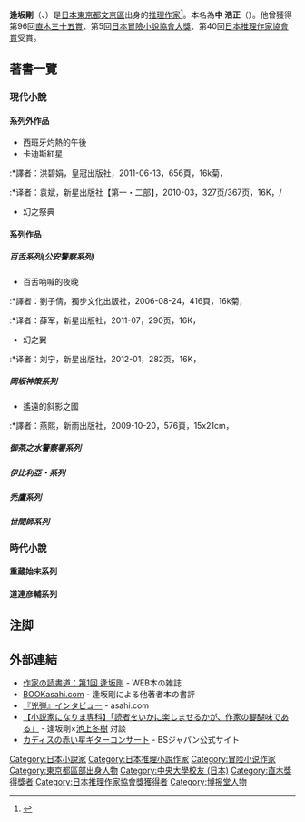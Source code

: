 {{Infobox writer
| name          = 逢坂 剛<br />（おうさか ごう）
| birth_date    = {{birth date and age|1943|11|1}}
| birth_place   = {{JPN}}・[[東京都|東京都]][[文京區|文京區]]
| death_date    = 
| death_place   = 
| occupation    = [[小說家|小說家]]
| nationality   = 
| alma_mater    = [[中央大學_(日本)|中央大学]][[法学部|法学部]]法律学科卒業
| period        = 1980年 -
| genre         = [[推理小說|推理小說]]、[[冒險小說|冒險小說]]、[[時代小說|時代小說]]
| subject       = 
| movement      = 
| notable_works = 「暗殺者グラナダに死す」<br />『[[卡迪斯紅星|卡迪斯紅星]]』
| awards        = {{tsl|ja|オール讀物推理小説新人賞|所有讀物推理小説新人獎}}（1980年）<br/>[[日本冒險小說協會大獎|日本冒險小說協會大獎]]（1986年）<br/>[[直木三十五賞|直木三十五賞]]（1986年）<br/>[[日本推理作家協會賞|日本推理作家協會賞]]（1987年）
| spouse        = 
| website       = 
}}
'''逢坂剛'''（{{lang|ja|おうさか ごう}}、{{bd|1943年|11月1日|||}}）是[[日本|日本]][[東京都|東京都]][[文京區|文京區]]出身的[[推理作家|推理作家]]<ref name=dokusyomichi>{{Cite web |url = http://www.webdoku.jp/rensai/sakka/michi01.html |title = 作家の読者道：第1回 逢坂剛さん |publisher = WEB本の雑誌 |accessdate = 2013-01-24 |archive-date = 2013-03-26 |archive-url = https://web.archive.org/web/20130326133010/http://www.webdoku.jp/rensai/sakka/michi01.html |dead-url = no }}</ref>。本名為'''中 浩正'''（{{lang|ja|なか ひろまさ}}）。他曾獲得第96回[[直木三十五賞|直木三十五賞]]、第5回[[日本冒險小說協會大獎|日本冒險小說協會大獎]]、第40回[[日本推理作家協會賞|日本推理作家協會賞]]受賞。

== 著書一覽 ==
=== 現代小說 ===
==== 系列外作品 ====
* 西班牙灼熱的午後
* 卡迪斯紅星
:*{{zh-tw}}譯者：洪碧娟，皇冠出版社，2011-06-13，656頁，16k菊，{{ISBN|9789573328124}}
:*{{zh-cn}}译者：袁斌，新星出版社【第一・二部】，2010-03，327页/367页，16K，{{ISBN|9787802258945}}/{{ISBN|9787802258952}}
* 幻之祭典

==== 系列作品 ====
===== 百舌系列(公安警察系列) =====
* 百舌吶喊的夜晚
:*{{zh-tw}}譯者：劉子倩，獨步文化出版社，2006-08-24，416頁，16k菊，{{ISBN|9866954064}}
:*{{zh-cn}}译者：薛军，新星出版社，2011-07，290页，16K，{{ISBN|9787513303439}}
* 幻之翼
:*{{zh-cn}}译者：刘宁，新星出版社，2012-01，282页，16K，{{ISBN|9787513303903}}

===== 岡坂神策系列 =====
* 遙遠的斜影之國
:*{{zh-tw}}譯者：燕熙，新雨出版社，2009-10-20，576頁，15x21cm，{{ISBN|9789862270448}}

===== 御茶之水警察署系列 =====
===== 伊比利亞・系列 =====
===== 禿鷹系列 =====
===== 世間師系列 =====
=== 時代小說 ===
==== 重蔵始末系列 ====
==== 道連彦輔系列 ====

== 注脚 ==

{{Reflist}}

== 外部連結 ==
*[http://www.webdoku.jp/rensai/sakka/michi01.html 作家の読書道：第1回 逢坂剛] {{Wayback|url=http://www.webdoku.jp/rensai/sakka/michi01.html |date=20130326133010 }} - WEB本の雑誌
*[https://web.archive.org/web/20130817164822/http://book.asahi.com/reviews/reviewer/1003.html BOOKasahi.com] - 逢坂剛による他著者本の書評
*[https://web.archive.org/web/20160304203023/http://book.asahi.com/author/TKY201002240294.html 『兇弾』インタビュー]  - asahi.com
*[https://web.archive.org/web/20130510004905/http://www.sakuranbo.co.jp/livres/sugao/vol.05.html 【小説家になりま専科】「読者をいかに楽しませるかが、作家の醍醐味である」] - 逢坂剛×[[池上冬樹|池上冬樹]] 対談
*[http://www.bs-j.co.jp/redstar2012/ カディスの赤い星ギターコンサート] {{Wayback|url=http://www.bs-j.co.jp/redstar2012/ |date=20160304101531 }} - BSジャパン公式サイト

{{每日艺术奖}}
{{Authority control}}
{{DEFAULTSORT:Ousaka Gou}}
[[Category:日本小說家|Category:日本小說家]]
[[Category:日本推理小說作家|Category:日本推理小說作家]]
[[Category:冒险小说作家|Category:冒险小说作家]]
[[Category:東京都區部出身人物|Category:東京都區部出身人物]]
[[Category:中央大學校友_(日本)|Category:中央大學校友 (日本)]]
[[Category:直木獎得獎者|Category:直木獎得獎者]]
[[Category:日本推理作家協會獎獲得者|Category:日本推理作家協會獎獲得者]]
[[Category:博报堂人物|Category:博报堂人物]]